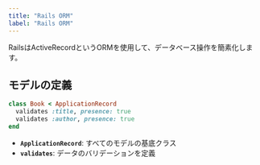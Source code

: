 ```yaml
---
title: "Rails ORM"
label: "Rails ORM"
---
```


RailsはActiveRecordというORMを使用して、データベース操作を簡素化します。

## モデルの定義

```ruby
class Book < ApplicationRecord
  validates :title, presence: true
  validates :author, presence: true
end
```

- **`ApplicationRecord`**: すべてのモデルの基底クラス
- **`validates`**: データのバリデーションを定義
